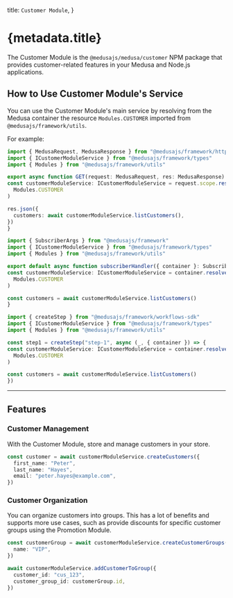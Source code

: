 
  title: `Customer Module`,
}

# {metadata.title}

The Customer Module is the `@medusajs/medusa/customer` NPM package that provides customer-related features in your Medusa and Node.js applications.

## How to Use Customer Module's Service

You can use the Customer Module's main service by resolving from the Medusa container the resource `Modules.CUSTOMER` imported from `@medusajs/framework/utils`.

For example:

<CodeTabs groupId="resource-type">
  <CodeTab label="API Route" value="api-route">

  ```ts title="src/api/store/custom/route.ts"
  import { MedusaRequest, MedusaResponse } from "@medusajs/framework/http"
  import { ICustomerModuleService } from "@medusajs/framework/types"
  import { Modules } from "@medusajs/framework/utils"

export async function GET(request: MedusaRequest, res: MedusaResponse) {
  const customerModuleService: ICustomerModuleService = request.scope.resolve(
    Modules.CUSTOMER
  )

  res.json({
    customers: await customerModuleService.listCustomers(),
  })
}
```

  </CodeTab>
  <CodeTab label="Subscriber" value="subscribers">

  ```ts title="src/subscribers/custom-handler.ts"
  import { SubscriberArgs } from "@medusajs/framework"
  import { ICustomerModuleService } from "@medusajs/framework/types"
  import { Modules } from "@medusajs/framework/utils"

export default async function subscriberHandler({ container }: SubscriberArgs) {
  const customerModuleService: ICustomerModuleService = container.resolve(
    Modules.CUSTOMER
  )

  const customers = await customerModuleService.listCustomers()
}
```

  </CodeTab>
  <CodeTab label="Workflow Step" value="workflow-step">

  ```ts title="src/workflows/hello-world/step1.ts"
  import { createStep } from "@medusajs/framework/workflows-sdk"
  import { ICustomerModuleService } from "@medusajs/framework/types"
  import { Modules } from "@medusajs/framework/utils"

const step1 = createStep("step-1", async (_, { container }) => {
  const customerModuleService: ICustomerModuleService = container.resolve(
    Modules.CUSTOMER
  )

  const customers = await customerModuleService.listCustomers()
})
```

  </CodeTab>
</CodeTabs>

---

## Features

### Customer Management

With the Customer Module, store and manage customers in your store.

```ts
const customer = await customerModuleService.createCustomers({
  first_name: "Peter",
  last_name: "Hayes",
  email: "peter.hayes@example.com",
})
```

### Customer Organization

You can organize customers into groups. This has a lot of benefits and supports more use cases, such as provide discounts for specific customer groups using the Promotion Module.

```ts
const customerGroup = await customerModuleService.createCustomerGroups({
  name: "VIP",
})

await customerModuleService.addCustomerToGroup({
  customer_id: "cus_123",
  customer_group_id: customerGroup.id,
})
```
